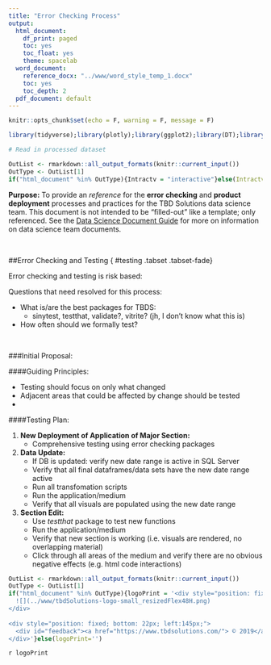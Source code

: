 ```yaml
---
title: "Error Checking Process"
output:
  html_document:
    df_print: paged
    toc: yes
    toc_float: yes
    theme: spacelab
  word_document:
    reference_docx: "../www/word_style_temp_1.docx"
    toc: yes
    toc_depth: 2
  pdf_document: default
---
```


```r
knitr::opts_chunk$set(echo = F, warning = F, message = F)
```

```r
library(tidyverse);library(plotly);library(ggplot2);library(DT);library(feather)

# Read in processed dataset 

```
<!--formatting keeps html andword happy in same template, works when knitting -->
```r
OutList <- rmarkdown::all_output_formats(knitr::current_input())
OutType <- OutList[1]
if("html_document" %in% OutType){Intractv = "interactive"}else(Intractv='')

```

<!-- #DOCUMENT BEGIN -->

**Purpose:**
To provide an *reference* for the **error checking** and **product deployment** processes and practices for the TBD Solutions data science team.  This document is not intended to be "filled-out" like a template; only referenced. See the [Data Science Document Guide](#dsdg) for more on information on data science team documents.

<br>




##Error Checking and Testing { #testing  .tabset .tabset-fade}

Error checking and testing is risk based:

Questions that need resolved for this process:

* What is/are the best packages for TBDS: 
    + sinytest, testthat, validate?, vitrite? (jh, I don't know what this is)
* How often should we formally test?

<br>

###Initial Proposal:

####Guiding Principles:

* Testing should focus on only what changed
* Adjacent areas that could be affected by change should be tested
* 

####Testing Plan:

1. **New Deployment of Application of Major Section:**
    + Comprehensive testing using error checking packages
2. **Data Update:**
    + If DB is updated: verify new date range is active in SQL Server
    + Verify that all final dataframes/data sets have the new date range active 
    + Run all transfomation scripts
    + Run the application/medium
    + Verify that all visuals are populated using the new date range
3. **Section Edit:**
    + Use *testthat* package to test new functions
    + Run the application/medium
    + Verify that new section is working (i.e. visuals are rendered, no overlapping material)
    + Click through all areas of the medium and verify there are no obvious negative effects (e.g. html code interactions)


<formatting keeps html andword happy in same template>
```r
OutList <- rmarkdown::all_output_formats(knitr::current_input())
OutType <- OutList[1]
if("html_document" %in% OutType){logoPrint = '<div style="position: fixed; bottom: 10px; left: 2px;">
  ![](../www/tbdSolutions-logo-small_resizedFlex48H.png)
</div>
   
<div style="position: fixed; bottom: 22px; left:145px;">
  <div id="feedback"><a href="https://www.tbdsolutions.com/"> © 2019</a></div>
</div>'}else(logoPrint='')

```
`r logoPrint`
